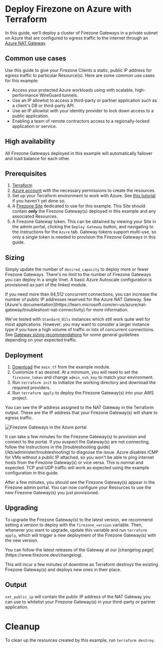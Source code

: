 
# Deploy Firezone on Azure with Terraform

In this guide, we'll deploy a cluster of Firezone Gateways in a private subnet
on Azure that are configured to egress traffic to the internet through an
[Azure NAT Gateway](https://azure.microsoft.com/en-us/products/azure-nat-gateway).

## Common use cases

Use this guide to give your Firezone Clients a static, public IP address for
egress traffic to particular Resource(s). Here are some common use cases for
this example:

- Access your protected Azure workloads using with scalable, high-performance
  WireGuard tunnels.
- Use an IP allowlist to access a third-party or partner application such as a
  client's DB or third-party API.
- Use an IP allowlist with your identity provider to lock down access to a
  public application.
- Enabling a team of remote contractors access to a regionally-locked
  application or service.

## High availability

All Firezone Gateways deployed in this example will automatically failover and
load balance for each other.

## Prerequisites

1. [Terraform](https://www.terraform.io/downloads.html)
1. [Azure account](https://portal.azure.com) with the necessary permissions to
   create the resources.
1. Set up your Terraform environment to work with Azure. See
   [this tutorial](https://developer.hashicorp.com/terraform/tutorials/azure-get-started/azure-build)
   if you haven't yet done so.
1. A [Firezone Site](https://www.firezone.dev/kb/deploy/sites) dedicated to use
   for this example. This Site should contain **only** the Firezone Gateway(s)
   deployed in this example and any associated Resources.
1. A Firezone Gateway token. This can be obtained by viewing your Site in the
   admin portal, clicking the `Deploy Gateway` button, and navigating to the
   instructions for the `Azure` tab. Gateway tokens support multi-use, so only a
   single token is needed to provision the Firezone Gateways in this guide.

## Sizing

Simply update the number of `desired_capacity` to deploy more or fewer Firezone
Gateways. There's no limit to the number of Firezone Gateways you can deploy in
a single Vnet. A basic Azure Autoscale configuration is provisioned as part of
the linked module.

<Alert color="warning">
  If you need more than 64,512 concurrent connections, you can increase the
  number of public IP addresses reserved for the Azure NAT Gateway. See [Azure's
  documentation](https://learn.microsoft.com/en-us/azure/nat-gateway/troubleshoot-nat-connectivity)
  for more information.
</Alert>

We've tested with `Standard_B1ls` instances which still work quite well for most
applications. However, you may want to consider a larger instance type if you
have a high volume of traffic or lots of concurrent connections. See
[Gateway sizing recommendations](/kb/deploy/gateeways#sizing-recommendations)
for some general guidelines depending on your expected traffic.

## Deployment

1. [Download](https://raw.githubusercontent.com/firezone/terraform-azurerm-gateway/main/examples/nat-gateway/main.tf)
   the `main.tf` from the example module.
1. Customize it as desired. At a minimum, you will need to set the
   `firezone_token` and change `admin_ssh_key` to match your environment.
1. Run `terraform init` to initialize the working directory and download the
   required providers.
1. Run `terraform apply` to deploy the Firezone Gateway(s) into your AWS
   project.

You can see the IP address assigned to the NAT Gateway in the Terraform output.
These are the IP address that your Firezone Gateway(s) will share to egress
traffic.

<Image
  src="/images/kb/automate/terraform/azure/gateways.png"
  alt="Firezone Gateways in the Azure portal"
  width={800}
  height={600}
/>

<Alert color="info">
  It can take a few minutes for the Firezone Gateway(s) to provision and connect
  to the portal. If you suspect the Gateway(s) are not connecting, follow the
  instructions in the [troubleshooting guide](/kb/administer/troubleshooting) to
  diagnose the issue.
</Alert>

<Alert color="warning">
  Azure disables ICMP for VMs without a public IP attached, so you won't be able
  to ping internet hosts from the Firezone Gateway(s) or vice versa. This is
  normal and expected. TCP and UDP traffic will work as expected using the
  example configuration in this guide.
</Alert>

After a few minutes, you should see the Firezone Gateway(s) appear in the
Firezone admin portal. You can now configure your Resources to use the new
Firezone Gateway(s) you just provisioned.

## Upgrading

To upgrade the Firezone Gateway(s) to the latest version, we recommend setting a
version to deploy with the `firezone_version` variable. Then, whenever you want
to upgrade, update this variable and run `terraform apply`, which will trigger a
new deployment of the Firezone Gateway(s) with the new version.

<Alert color="info">
  You can follow the latest releases of the Gateway at our [changelog
  page](https://www.firezone.dev/changelog).
</Alert>

This will incur a few minutes of downtime as Terraform destroys the existing
Firezone Gateway(s) and deploys new ones in their place.

## Output

`nat_public_ip` will contain the public IP address of the NAT Gateway you can
use to whitelist your Firezone Gateway(s) in your third-party or partner
application.

# Cleanup

To clean up the resources created by this example, run `terraform destroy`.

<SupportOptions />
